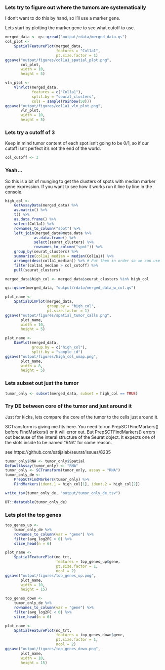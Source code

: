 
### Lets try to figure out where the tumors are systematically

I don't want to do this by hand, so I'll use a marker gene.

Lets start by plotting the marker gene to see what cutoff to use.
```r
merged_data <- qs::qread("output/rdata/merged_data.qs")
col_plot <-
    SpatialFeaturePlot(merged_data,
                       features = "Col1a1",
                       pt.size.factor = 1)
ggsave("output/figures/col1a1_spatial_plot.png",
       col_plot,
       width = 10,
       height = 5)

vln_plot <-
    VlnPlot(merged_data,
            features = c("Col1a1"),
            split.by = "seurat_clusters",
            cols = sample(rainbow(50)))
ggsave("output/figures/col1a1_vln_plot.png",
       vln_plot,
       width = 10,
       height = 5)
```

### Lets try a cutoff of 3

Keep in mind tumor content of each spot isn't going to be 0/1, so if our cutoff isn't perfect it's not the end of the world.
```r
col_cutoff <- 3
```

### Yeah...

So this is a bit of munging to get the clusters of spots with median marker gene expression. If you want to see how it works run it line by line in the console.
```r
high_col <-
    GetAssayData(merged_data) %>%
    as.matrix() %>%
    t() %>%
    as.data.frame() %>%
    select(Col1a1) %>%
    rownames_to_column("spot") %>%
    left_join(merged_data@meta.data %>%
             as.data.frame() %>%
             select(seurat_clusters) %>%
             rownames_to_column("spot")) %>%
    group_by(seurat_clusters) %>%
    summarize(col1a1_median = median(Col1a1)) %>%
    arrange(desc(col1a1_median)) %>% # Put them in order so we can use this later
    filter(col1a1_median > col_cutoff) %>%
    pull(seurat_clusters)

merged_data$high_col <- merged_data$seurat_clusters %in% high_col

qs::qsave(merged_data, "output/rdata/merged_data_w_col.qs")

plot_name <-
    SpatialDimPlot(merged_data,
                   group.by = "high_col",
                   pt.size.factor = 1)
ggsave("output/figures/spatial_tumor_calls.png",
       plot_name,
       width = 10,
       height = 5)

plot_name <-
    DimPlot(merged_data,
            group.by = c("high_col"),
            split.by = "sample_id")
ggsave("output/figures/high_col_umap.png",
       plot_name,
       width = 8,
       height = 5)
```

### Lets subset out just the tumor

```r
tumor_only <- subset(merged_data, subset = high_col == TRUE)
```

### Try DE between core of the tumor and just around it

Just for kicks, lets compare the core of the tumor to the cells just around it.

SCTransform is giving me fits here. You need to run PrepSCTFindMarkers() before FindMarkers() or it will error out. But PrepSCTFindMarkers() errors out because of the interal structure of the Seurat object. It expects one of the slots inside to be named "RNA" for some reason.

see https://github.com/satijalab/seurat/issues/8235
```r
tumor_only$RNA <- tumor_only$Spatial
DefaultAssay(tumor_only) <- "RNA"
tumor_only <- SCTransform(tumor_only, assay = "RNA")
tumor_only_de <-
    PrepSCTFindMarkers(tumor_only) %>%
    FindMarkers(ident.1 = high_col[1], ident.2 = high_col[2])

write_tsv(tumor_only_de, "output/tumor_only_de.tsv")

DT::datatable(tumor_only_de)
```

### Lets plot the top genes

```r
top_genes_up <-
    tumor_only_de %>%
    rownames_to_column(var = "gene") %>%
    filter(avg_log2FC > 0) %>%
    slice_head(n = 6)

plot_name <-
    SpatialFeaturePlot(no_trt,
                       features = top_genes_up$gene,
                       pt.size.factor = 1,
                       ncol = 2)
ggsave("output/figures/top_genes_up.png",
       plot_name,
       width = 10,
       height = 15)

top_genes_down <-
    tumor_only_de %>%
    rownames_to_column(var = "gene") %>%
    filter(avg_log2FC < 0) %>%
    slice_head(n = 6)

plot_name <-
    SpatialFeaturePlot(no_trt,
                       features = top_genes_down$gene,
                       pt.size.factor = 1,
                       ncol = 2)
ggsave("output/figures/top_genes_down.png",
       plot_name,
       width = 10,
       height = 15)
```
